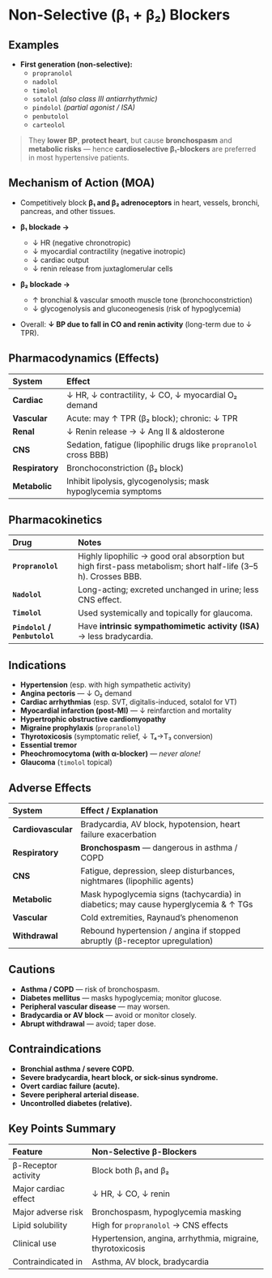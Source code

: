 # Non-Selective (β₁ + β₂) Blockers

## Examples

- **First generation (non-selective):**
  - `propranolol`
  - `nadolol`
  - `timolol`
  - `sotalol` _(also class III antiarrhythmic)_
  - `pindolol` _(partial agonist / ISA)_
  - `penbutolol`
  - `carteolol`

> They **lower BP**, **protect heart**, but cause **bronchospasm** and **metabolic risks** — hence **cardioselective β₁-blockers** are preferred in most hypertensive patients.

## Mechanism of Action (MOA)

- Competitively block **β₁ and β₂ adrenoceptors** in heart, vessels, bronchi, pancreas, and other tissues.
- **β₁ blockade →**
  - ↓ HR (negative chronotropic)
  - ↓ myocardial contractility (negative inotropic)
  - ↓ cardiac output
  - ↓ renin release from juxtaglomerular cells

- **β₂ blockade →**
  - ↑ bronchial & vascular smooth muscle tone (bronchoconstriction)
  - ↓ glycogenolysis and gluconeogenesis (risk of hypoglycemia)

- Overall: **↓ BP due to fall in CO and renin activity** (long-term due to ↓ TPR).

## Pharmacodynamics (Effects)

| System          | Effect                                                            |
| :-------------- | :---------------------------------------------------------------- |
| **Cardiac**     | ↓ HR, ↓ contractility, ↓ CO, ↓ myocardial O₂ demand               |
| **Vascular**    | Acute: may ↑ TPR (β₂ block); chronic: ↓ TPR                       |
| **Renal**       | ↓ Renin release → ↓ Ang II & aldosterone                          |
| **CNS**         | Sedation, fatigue (lipophilic drugs like `propranolol` cross BBB) |
| **Respiratory** | Bronchoconstriction (β₂ block)                                    |
| **Metabolic**   | Inhibit lipolysis, glycogenolysis; mask hypoglycemia symptoms     |

## Pharmacokinetics

| Drug                          | Notes                                                                                                          |
| :---------------------------- | :------------------------------------------------------------------------------------------------------------- |
| **`Propranolol`**             | Highly lipophilic → good oral absorption but high first-pass metabolism; short half-life (3–5 h). Crosses BBB. |
| **`Nadolol`**                 | Long-acting; excreted unchanged in urine; less CNS effect.                                                     |
| **`Timolol`**                 | Used systemically and topically for glaucoma.                                                                  |
| **`Pindolol` / `Penbutolol`** | Have **intrinsic sympathomimetic activity (ISA)** → less bradycardia.                                          |

## Indications

- **Hypertension** (esp. with high sympathetic activity)
- **Angina pectoris** — ↓ O₂ demand
- **Cardiac arrhythmias** (esp. SVT, digitalis-induced, sotalol for VT)
- **Myocardial infarction (post-MI)** — ↓ reinfarction and mortality
- **Hypertrophic obstructive cardiomyopathy**
- **Migraine prophylaxis** (`propranolol`)
- **Thyrotoxicosis** (symptomatic relief, ↓ T₄→T₃ conversion)
- **Essential tremor**
- **Pheochromocytoma (with α-blocker)** — _never alone!_
- **Glaucoma** (`timolol` topical)

## Adverse Effects

| System             | Effect / Explanation                                                                |
| :----------------- | :---------------------------------------------------------------------------------- |
| **Cardiovascular** | Bradycardia, AV block, hypotension, heart failure exacerbation                      |
| **Respiratory**    | **Bronchospasm** — dangerous in asthma / COPD                                       |
| **CNS**            | Fatigue, depression, sleep disturbances, nightmares (lipophilic agents)             |
| **Metabolic**      | Mask hypoglycemia signs (tachycardia) in diabetics; may cause hyperglycemia & ↑ TGs |
| **Vascular**       | Cold extremities, Raynaud’s phenomenon                                              |
| **Withdrawal**     | Rebound hypertension / angina if stopped abruptly (β-receptor upregulation)         |

## Cautions

- **Asthma / COPD** — risk of bronchospasm.
- **Diabetes mellitus** — masks hypoglycemia; monitor glucose.
- **Peripheral vascular disease** — may worsen.
- **Bradycardia or AV block** — avoid or monitor closely.
- **Abrupt withdrawal** — avoid; taper dose.

## Contraindications

- **Bronchial asthma / severe COPD.**
- **Severe bradycardia, heart block, or sick-sinus syndrome.**
- **Overt cardiac failure (acute).**
- **Severe peripheral arterial disease.**
- **Uncontrolled diabetes (relative).**

## Key Points Summary

| Feature              | Non-Selective β-Blockers                                   |
| :------------------- | :--------------------------------------------------------- |
| β-Receptor activity  | Block both β₁ and β₂                                       |
| Major cardiac effect | ↓ HR, ↓ CO, ↓ renin                                        |
| Major adverse risk   | Bronchospasm, hypoglycemia masking                         |
| Lipid solubility     | High for `propranolol` → CNS effects                       |
| Clinical use         | Hypertension, angina, arrhythmia, migraine, thyrotoxicosis |
| Contraindicated in   | Asthma, AV block, bradycardia                              |
